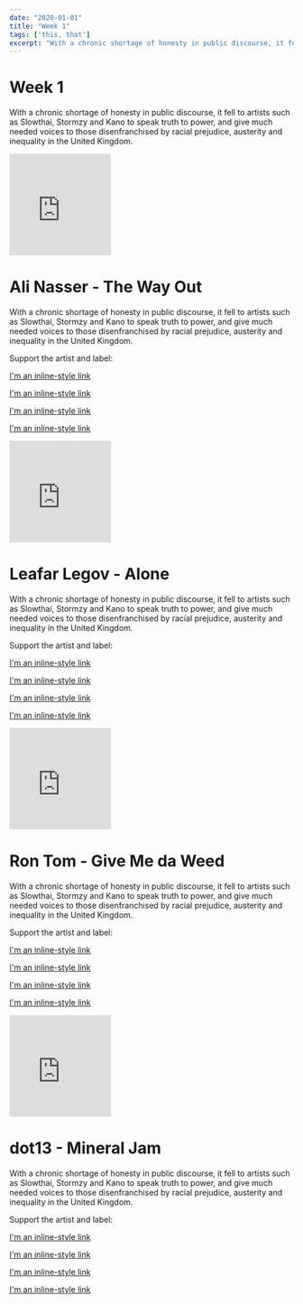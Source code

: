 ```yaml
---
date: "2020-01-01"
title: "Week 1"
tags: ['this, that']
excerpt: "With a chronic shortage of honesty in public discourse, it fell to artists such as Slowthai, Stormzy and Kano to speak truth to power, and give much needed voices to those disenfranchised by racial prejudice, austerity and inequality in the United Kingdom."
---
```


# Week 1

With a chronic shortage of honesty in public discourse, it fell to artists such as Slowthai, Stormzy and Kano to speak truth to power, and give much needed voices to those disenfranchised by racial prejudice, austerity and inequality in the United Kingdom.

<div style={{ marginBottom: '80px'}}></div>

<iframe width="180" height="180" src="https://www.youtube.com/embed/5q_dOOMHeaw" frameborder="0" allow="accelerometer; autoplay; encrypted-media; gyroscope; picture-in-picture" allowfullscreen></iframe>

# Ali Nasser - The Way Out

With a chronic shortage of honesty in public discourse, it fell to artists such as Slowthai, Stormzy and Kano to speak truth to power, and give much needed voices to those disenfranchised by racial prejudice, austerity and inequality in the United Kingdom.

Support the artist and label:

[I'm an inline-style link](https://www.google.com)

[I'm an inline-style link](https://www.google.com)

[I'm an inline-style link](https://www.google.com)

[I'm an inline-style link](https://www.google.com)

<div style={{ marginBottom: '80px'}}></div>

<iframe width="180" height="180" src="https://www.youtube.com/embed/6PZGDS1fR8M" frameborder="0" allow="accelerometer; autoplay; encrypted-media; gyroscope; picture-in-picture" allowfullscreen></iframe>

# Leafar Legov - Alone

With a chronic shortage of honesty in public discourse, it fell to artists such as Slowthai, Stormzy and Kano to speak truth to power, and give much needed voices to those disenfranchised by racial prejudice, austerity and inequality in the United Kingdom.

Support the artist and label:

[I'm an inline-style link](https://www.google.com)

[I'm an inline-style link](https://www.google.com)

[I'm an inline-style link](https://www.google.com)

[I'm an inline-style link](https://www.google.com)

<div style={{ marginBottom: '80px'}}></div>

<iframe width="180" height="180" src="https://www.youtube.com/embed/IH9p8D8bcMo" frameborder="0" allow="accelerometer; autoplay; encrypted-media; gyroscope; picture-in-picture" allowfullscreen></iframe>

# Ron Tom - Give Me da Weed

With a chronic shortage of honesty in public discourse, it fell to artists such as Slowthai, Stormzy and Kano to speak truth to power, and give much needed voices to those disenfranchised by racial prejudice, austerity and inequality in the United Kingdom.

Support the artist and label:

[I'm an inline-style link](https://www.google.com)

[I'm an inline-style link](https://www.google.com)

[I'm an inline-style link](https://www.google.com)

[I'm an inline-style link](https://www.google.com)

<div style={{ marginBottom: '80px'}}></div>

<iframe width="180" height="180" src="https://www.youtube.com/embed/z78Pc_m74ys" frameborder="0" allow="accelerometer; autoplay; encrypted-media; gyroscope; picture-in-picture" allowfullscreen></iframe>

# dot13 - Mineral Jam 

With a chronic shortage of honesty in public discourse, it fell to artists such as Slowthai, Stormzy and Kano to speak truth to power, and give much needed voices to those disenfranchised by racial prejudice, austerity and inequality in the United Kingdom.

Support the artist and label:

[I'm an inline-style link](https://www.google.com)

[I'm an inline-style link](https://www.google.com)

[I'm an inline-style link](https://www.google.com)

[I'm an inline-style link](https://www.google.com)

<div style={{ marginBottom: '80px'}}></div>
